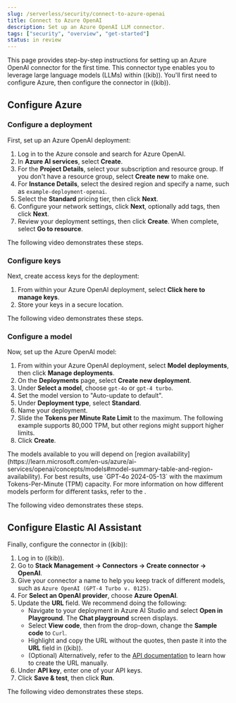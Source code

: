 ```yaml
---
slug: /serverless/security/connect-to-azure-openai
title: Connect to Azure OpenAI
description: Set up an Azure OpenAI LLM connector.
tags: ["security", "overview", "get-started"]
status: in review
---
```


This page provides step-by-step instructions for setting up an Azure OpenAI connector for the first time. This connector type enables you to leverage large language models (LLMs) within ((kib)). You'll first need to configure Azure, then configure the connector in ((kib)).

## Configure Azure

### Configure a deployment

First, set up an Azure OpenAI deployment:

1. Log in to the Azure console and search for Azure OpenAI.
2. In **Azure AI services**, select **Create**.
3. For the **Project Details**, select your subscription and resource group. If you don't have a resource group, select **Create new** to make one.
4. For **Instance Details**, select the desired region and specify a name, such as `example-deployment-openai`.
5. Select the **Standard** pricing tier, then click **Next**.
6. Configure your network settings, click **Next**, optionally add tags, then click **Next**.
7. Review your deployment settings, then click **Create**. When complete, select **Go to resource**.

The following video demonstrates these steps.

<DocVideo id="16qq8Rfd1O-LRJkXTwRJemjOJjxSgl44L" source="gdrive" title="Configure Azure Deployment" />


### Configure keys

Next, create access keys for the deployment:

1. From within your Azure OpenAI deployment, select **Click here to manage keys**.
2. Store your keys in a secure location.

The following video demonstrates these steps.


<DocVideo id="1u5nf9bVCc9Jbe9A4jVk6V0c8LX6hJmM0" source="gdrive" title="Configure Azure Keys" />

### Configure a model

Now, set up the Azure OpenAI model:

1. From within your Azure OpenAI deployment, select **Model deployments**, then click **Manage deployments**.
2. On the **Deployments** page, select **Create new deployment**.
3. Under **Select a model**, choose `gpt-4o` or `gpt-4 turbo`.
4. Set the model version to "Auto-update to default".
5. Under **Deployment type**, select **Standard**.
6. Name your deployment.
7. Slide the **Tokens per Minute Rate Limit** to the maximum. The following example supports 80,000 TPM, but other regions might support higher limits.
8. Click **Create**.

<DocCallOut title="Important" color="warning">
The models available to you will depend on [region availability](https://learn.microsoft.com/en-us/azure/ai-services/openai/concepts/models#model-summary-table-and-region-availability). For best results, use `GPT-4o 2024-05-13` with the maximum Tokens-Per-Minute (TPM) capacity. For more information on how different models perform for different tasks, refer to the <DocLink slug="/serverless/security/llm-performance-matrix" text="LLM performance matrix"/>.
</DocCallOut>

The following video demonstrates these steps.

<DocVideo id="1cjBettKhrs2I9kVceExdZNlkHyIDXp7P" source="gdrive" title="Configure Azure Model" />

## Configure Elastic AI Assistant

Finally, configure the connector in ((kib)):

1. Log in to ((kib)).
2. Go to **Stack Management → Connectors → Create connector → OpenAI**.
3. Give your connector a name to help you keep track of different models, such as `Azure OpenAI (GPT-4 Turbo v. 0125)`.
4. For **Select an OpenAI provider**, choose **Azure OpenAI**.
5. Update the **URL** field. We recommend doing the following:
   - Navigate to your deployment in Azure AI Studio and select **Open in Playground**. The **Chat playground** screen displays.
   - Select **View code**, then from the drop-down, change the **Sample code** to `Curl`.
   - Highlight and copy the URL without the quotes, then paste it into the **URL** field in ((kib)).
   - (Optional) Alternatively, refer to the [API documentation](https://learn.microsoft.com/en-us/azure/ai-services/openai/reference) to learn how to create the URL manually.
6. Under **API key**, enter one of your API keys.
7. Click **Save & test**, then click **Run**.

The following video demonstrates these steps.

<DocVideo id="1T5gzfUyaV2Wu2vYhSHxU4I6yCekim51K" source="gdrive" title="Configure Elastic AI Assistant" />

